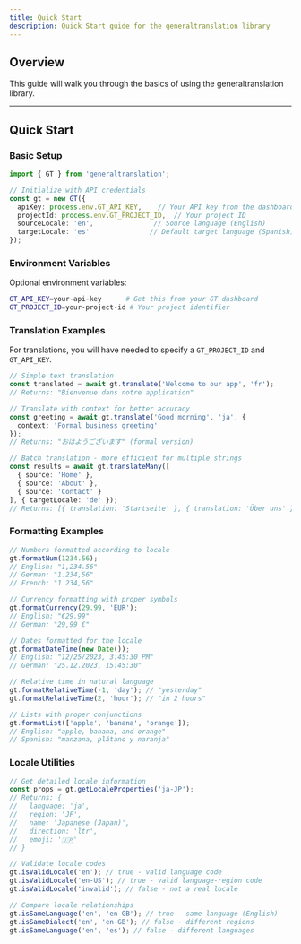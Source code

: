 ```yaml
---
title: Quick Start
description: Quick Start guide for the generaltranslation library
---
```


## Overview

This guide will walk you through the basics of using the generaltranslation library.


---

## Quick Start

### Basic Setup

```typescript
import { GT } from 'generaltranslation';

// Initialize with API credentials
const gt = new GT({
  apiKey: process.env.GT_API_KEY,    // Your API key from the dashboard
  projectId: process.env.GT_PROJECT_ID,  // Your project ID
  sourceLocale: 'en',               // Source language (English)
  targetLocale: 'es'               // Default target language (Spanish)
});
```

### Environment Variables

Optional environment variables:

```bash
GT_API_KEY=your-api-key      # Get this from your GT dashboard
GT_PROJECT_ID=your-project-id # Your project identifier
```

### Translation Examples

For translations, you will have needed to specify a `GT_PROJECT_ID` and `GT_API_KEY`.

```typescript
// Simple text translation
const translated = await gt.translate('Welcome to our app', 'fr');
// Returns: "Bienvenue dans notre application"

// Translate with context for better accuracy
const greeting = await gt.translate('Good morning', 'ja', {
  context: 'Formal business greeting'
});
// Returns: "おはようございます" (formal version)

// Batch translation - more efficient for multiple strings
const results = await gt.translateMany([
  { source: 'Home' },
  { source: 'About' },
  { source: 'Contact' }
], { targetLocale: 'de' });
// Returns: [{ translation: 'Startseite' }, { translation: 'Über uns' }, { translation: 'Kontakt' }]
```

### Formatting Examples

```typescript
// Numbers formatted according to locale
gt.formatNum(1234.56); 
// English: "1,234.56"
// German: "1.234,56"
// French: "1 234,56"

// Currency formatting with proper symbols
gt.formatCurrency(29.99, 'EUR'); 
// English: "€29.99"
// German: "29,99 €"

// Dates formatted for the locale
gt.formatDateTime(new Date()); 
// English: "12/25/2023, 3:45:30 PM"
// German: "25.12.2023, 15:45:30"

// Relative time in natural language
gt.formatRelativeTime(-1, 'day'); // "yesterday"
gt.formatRelativeTime(2, 'hour'); // "in 2 hours"

// Lists with proper conjunctions
gt.formatList(['apple', 'banana', 'orange']); 
// English: "apple, banana, and orange"
// Spanish: "manzana, plátano y naranja"
```

### Locale Utilities

```typescript
// Get detailed locale information
const props = gt.getLocaleProperties('ja-JP');
// Returns: { 
//   language: 'ja', 
//   region: 'JP', 
//   name: 'Japanese (Japan)',
//   direction: 'ltr',
//   emoji: '🇯🇵'
// }

// Validate locale codes
gt.isValidLocale('en'); // true - valid language code
gt.isValidLocale('en-US'); // true - valid language-region code
gt.isValidLocale('invalid'); // false - not a real locale

// Compare locale relationships
gt.isSameLanguage('en', 'en-GB'); // true - same language (English)
gt.isSameDialect('en', 'en-GB'); // false - different regions
gt.isSameLanguage('en', 'es'); // false - different languages
```

